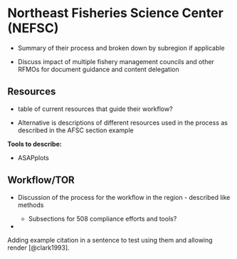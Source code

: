 # Northeast Fisheries Science Center (NEFSC)

  - Summary of their process and broken down by subregion if applicable
  
  - Discuss impact of multiple fishery management councils and other RFMOs for document guidance and content delegation

## Resources

  - table of current resources that guide their workflow?
  
  - Alternative is descriptions of different resources used in the process as described in the AFSC section example
  
**Tools to describe:**
  
  -   ASAPplots

## Workflow/TOR

  - Discussion of the process for the workflow in the region - described like methods 
  
    - Subsections for 508 compliance efforts and tools?
    
  - 
    
  Adding example citation in a sentence to test using them and allowing render [@clark1993].